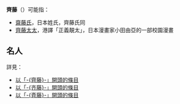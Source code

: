 {{otheruses|subject=齊藤（{{Lang|ja|斉藤、齊藤}}）|other=齋藤（{{Lang|ja|斎藤、齋藤、齎藤}}）|齋藤}}

'''齊藤'''（{{jpn|j=斉藤|hg=さいとう|rm=Saitō|kyu=齊藤}}）可能指：

* [[齋藤氏|齋藤氏]]，日本姓氏，齊藤氏同
* [[齊藤太太|齊藤太太]]，港譯「正義靚太」，日本漫畫家小田由亞的一部校園漫畫

==名人==
;詳見：
* [[special:Prefixindex/齊藤|以「-{齊藤}-」開頭的條目]]
* [[special:Prefixindex/齐藤|以「-{齐藤}-」開頭的條目]]
* [[Special:Prefixindex/斉藤|以「-{斉藤}-」開頭的條目]]

{{Disambig|S|cat=二字消歧义}}